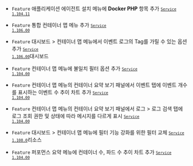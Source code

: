 
- <code class="Feature">Feature</code> <span class="uitext">애플리케이션 에이전트 설치</span> 메뉴에 <b>Docker PHP</b> 항목 추가 <code class='changelog-service'><a href="https://docs.whatap.io/release-notes/service/service-1_104_x"><code class='changelog-service'>Service 1.104.11​</code></a></code>

- <code class="Feature">Feature</code> <span class="uitext">통합 컨테이너 맵</span> 메뉴 추가 <code class='changelog-service'><a href="https://docs.whatap.io/release-notes/service/service-1_106_x"><code class='changelog-service'>Service 1.106.00​</code></a></code>

- <code class="Feature">Feature</code> <span class="uitext">대시보드</span> &gt; <span class="uitext">컨테이너 맵</span> 메뉴에서 이벤트 로그의 Tag를 가릴 수 있는 옵션 추가 <code class='changelog-service'><a href="https://docs.whatap.io/release-notes/service/service-1_106_x"><code class='changelog-service'>Service 1.106.00​</code></a></code>대시보드​

- <code class="Feature">Feature</code> <span class="uitext">컨테이너 맵</span> 메뉴에 <span class="uitext">불일치</span> 필터 옵션 추가 <code class='changelog-service'><a href="https://docs.whatap.io/release-notes/service/service-1_104_x"><code class='changelog-service'>Service 1.104.00​</code></a></code>

- <code class="Feature">Feature</code> <span class="uitext">컨테이너 맵</span> 메뉴의 컨테이너 요약 보기 패널에서 <span class="uitext">이벤트</span> 탭에 이벤트 개수를 표시하는 <span class="uitext">이벤트 수 추이</span> 차트 추가 <code class='changelog-service'><a href="https://docs.whatap.io/release-notes/service/service-1_104_x"><code class='changelog-service'>Service 1.104.00​</code></a></code>

- <code class="Feature">Feature</code> <span class="uitext">컨테이너 맵</span> 메뉴의 컨테이너 요약 보기 패널에서 <span class="uitext">로그</span> &gt; <span class="uitext">로그 검색</span> 탭에 로그 조회 권한 및 상태에 따라 메시지를 다르게 표시 <code class='changelog-service'><a href="https://docs.whatap.io/release-notes/service/service-1_104_x"><code class='changelog-service'>Service 1.104.00​</code></a></code>

- <code class="Feature">Feature</code> <span class="uitext">대시보드</span> &gt; <span class="uitext">컨테이너 맵</span> 메뉴에 필터 기능 강화를 위한 필터 교체 <code class='changelog-service'><a href="https://docs.whatap.io/release-notes/service/service-1_108_x"><code class='changelog-service'>Service 1.108.0​</code></a></code>리소스​

- <code class="Feature">Feature</code> <span class="uitext">퍼포먼스 요약</span> 메뉴에 컨테이너 수, 파드 수 추이 차트 추가 <code class='changelog-service'><a href="https://docs.whatap.io/release-notes/service/service-1_104_x"><code class='changelog-service'>Service 1.104.00​</code></a></code>

